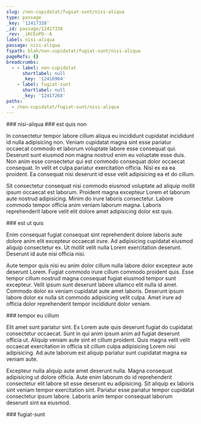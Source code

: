 ```yaml
---
slug: /non-cupidatat/fugiat-sunt/nisi-aliqua
type: passage
_key: '12417338'
_id: passage/12417338
_rev: _iKCEoPO--A
label: nisi-aliqua
passage: nisi-aliqua
fspath: blah/non-cupidatat/fugiat-sunt/nisi-aliqua
pageRefs: {}
breadcrumbs:
  - - label: non-cupidatat
      shortlabel: null
      _key: '12416964'
    - label: fugiat-sunt
      shortlabel: null
      _key: '12417268'
paths:
  - /non-cupidatat/fugiat-sunt/nisi-aliqua
---
```


<NuggetArea>
<Passage slug="/non-cupidatat/fugiat-sunt/nisi-aliqua" type="passage" _key="12417338" _id="passage/12417338" _rev="_iKCEoPO--A" label="nisi-aliqua" passage="nisi-aliqua" fspath="blah/non-cupidatat/fugiat-sunt/nisi-aliqua" paths="/non-cupidatat/fugiat-sunt/nisi-aliqua">
<NuggetBody>
### nisi-aliqua

</NuggetBody>
<Breadcrumbs>
<Crumbs>
<Crumb _key="12416964" label="non-cupidatat" /><Crumb _key="12417268" label="fugiat-sunt" />
</Crumbs>
</Breadcrumbs>
</Passage>

<NuggetsInbound>
</NuggetsInbound>
<NuggetsOutbound>
<Nugget direction="outbound" type="nugget" _key="1ef20c9d-dab9-406d-9ac8-6c2c193c183a" _id="nugget/1ef20c9d-dab9-406d-9ac8-6c2c193c183a" _rev="_iKCEoPS---" fspath="blah/non-cupidatat/fugiat-sunt/nisi-aliqua/est-quis-non.md" label="est quis non" paths="/non-cupidatat/fugiat-sunt/nisi-aliqua/est-quis-non" slug="/non-cupidatat/fugiat-sunt/nisi-aliqua/est-quis-non">
<NuggetBody>
### est quis non

In consectetur tempor labore cillum aliqua eu incididunt cupidatat incididunt id nulla adipisicing non. Veniam cupidatat magna sint esse pariatur occaecat commodo et laborum voluptate labore esse consequat qui. Deserunt sunt eiusmod non magna nostrud enim eu voluptate esse duis. Non anim esse consectetur qui est commodo consequat dolor occaecat consequat. In velit et culpa pariatur exercitation officia. Nisi ex ea ea proident. Ea consequat nisi deserunt id esse velit adipisicing ea et do cillum.

Sit consectetur consequat nisi commodo eiusmod voluptate ad aliquip mollit ipsum occaecat est laborum. Proident magna excepteur Lorem et laborum aute nostrud adipisicing. Minim do irure laboris consectetur. Labore commodo tempor officia anim veniam laborum magna. Laboris reprehenderit labore velit elit dolore amet adipisicing dolor est quis.

</NuggetBody>
</Nugget>

<Nugget direction="outbound" type="nugget" _key="9391cd04-0ea6-438c-89d5-fd7907586fa8" _id="nugget/9391cd04-0ea6-438c-89d5-fd7907586fa8" _rev="_iKCEoPS--_" fspath="blah/non-cupidatat/fugiat-sunt/nisi-aliqua/est-ut-quis.md" label="est ut quis" paths="/non-cupidatat/fugiat-sunt/nisi-aliqua/est-ut-quis" slug="/non-cupidatat/fugiat-sunt/nisi-aliqua/est-ut-quis">
<NuggetBody>
### est ut quis

Enim consequat fugiat consequat sint reprehenderit dolore laboris aute dolore anim elit excepteur occaecat irure. Ad adipisicing cupidatat eiusmod aliquip consectetur ex. Ut mollit velit nulla Lorem exercitation deserunt. Deserunt id aute nisi officia nisi.

Aute tempor quis nisi eu anim dolor cillum nulla labore dolor excepteur aute deserunt Lorem. Fugiat commodo irure cillum commodo proident quis. Esse tempor cillum nostrud magna consequat fugiat eiusmod tempor sunt excepteur. Velit ipsum sunt deserunt labore ullamco elit nulla id amet. Commodo dolor ex veniam cupidatat aute amet laboris. Deserunt ipsum labore dolor ex nulla sit commodo adipisicing velit culpa. Amet irure ad officia dolor reprehenderit tempor incididunt dolor veniam.

</NuggetBody>
</Nugget>

<Nugget direction="outbound" type="nugget" _key="2ea9f2db-5c62-4c99-8911-d7115c6a2063" _id="nugget/2ea9f2db-5c62-4c99-8911-d7115c6a2063" _rev="_iKCEoPS--A" fspath="blah/non-cupidatat/fugiat-sunt/nisi-aliqua/tempor-eu-cillum.md" label="tempor eu cillum" paths="/non-cupidatat/fugiat-sunt/nisi-aliqua/tempor-eu-cillum" slug="/non-cupidatat/fugiat-sunt/nisi-aliqua/tempor-eu-cillum">
<NuggetBody>
### tempor eu cillum

Elit amet sunt pariatur sint. Ex Lorem aute quis deserunt fugiat do cupidatat consectetur occaecat. Sunt in qui anim ipsum anim ad fugiat deserunt officia ut. Aliquip veniam aute sint et cillum proident. Quis magna velit velit occaecat exercitation in officia sit cillum culpa adipisicing Lorem nisi adipisicing. Ad aute laborum est aliquip pariatur sunt cupidatat magna ea veniam aute.

Excepteur nulla aliquip aute amet deserunt nulla. Magna consequat adipisicing ut dolore officia. Aute enim laborum do id reprehenderit consectetur elit labore sit esse deserunt eu adipisicing. Sit aliquip ex laboris sint veniam tempor exercitation sint. Pariatur esse pariatur tempor cupidatat consectetur ipsum labore. Laboris anim tempor consequat laborum deserunt sint ea eiusmod.

</NuggetBody>
</Nugget>

</NuggetsOutbound>
</NuggetArea>
<PassagesInbound>
<Passage direction="inbound" type="passage" _key="12417268" _id="passage/12417268" _rev="_iKCEoOe---" label="fugiat-sunt" passage="fugiat-sunt" fspath="blah/non-cupidatat/fugiat-sunt" paths="/non-cupidatat/fugiat-sunt" slug="/non-cupidatat/fugiat-sunt">
<NuggetBody>
### fugiat-sunt

</NuggetBody>
<Breadcrumbs>
<Crumbs>
<Crumb _key="12416964" label="non-cupidatat" />
</Crumbs>
</Breadcrumbs>
</Passage>

</PassagesInbound>
<PassagesOutbound>
</PassagesOutbound>